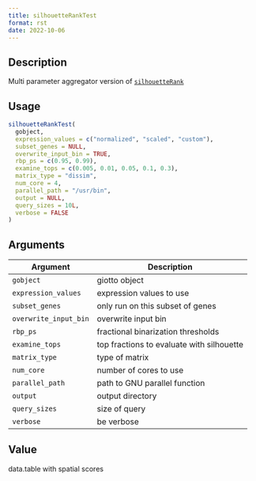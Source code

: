 ```yaml
--- 
title: silhouetteRankTest 
format: rst 
date: 2022-10-06 
--- 
```


## Description

Multi parameter aggregator version of [`silhouetteRank`](#silhouetterank)


## Usage

```r
silhouetteRankTest(
  gobject,
  expression_values = c("normalized", "scaled", "custom"),
  subset_genes = NULL,
  overwrite_input_bin = TRUE,
  rbp_ps = c(0.95, 0.99),
  examine_tops = c(0.005, 0.01, 0.05, 0.1, 0.3),
  matrix_type = "dissim",
  num_core = 4,
  parallel_path = "/usr/bin",
  output = NULL,
  query_sizes = 10L,
  verbose = FALSE
)
```


## Arguments

Argument      |Description
------------- |----------------
`gobject`     |     giotto object
`expression_values`     |     expression values to use
`subset_genes`     |     only run on this subset of genes
`overwrite_input_bin`     |     overwrite input bin
`rbp_ps`     |     fractional binarization thresholds
`examine_tops`     |     top fractions to evaluate with silhouette
`matrix_type`     |     type of matrix
`num_core`     |     number of cores to use
`parallel_path`     |     path to GNU parallel function
`output`     |     output directory
`query_sizes`     |     size of query
`verbose`     |     be verbose


## Value

data.table with spatial scores


